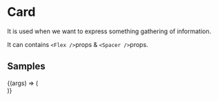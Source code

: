 
<Meta title="Components/Layout/Card" component={Card} />

# Card

It is used when we want to express something gathering of information.

It can contains `<Flex />`props & `<Spacer />`props.

<ArgsTable of={Card} />

## Samples

<Canvas>
  <Story
    name="example"
    args={{
      p: 3,
      children: "contents"
    }}
  >
    {(args) => (
      <div style={{ backgroundColor: "silver", padding: "10px" }}>
        <Card {...args} />
      </div>
    )}
  </Story>
</Canvas>
